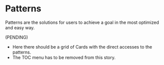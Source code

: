 
<Meta title="Patterns/Overview" />

# Patterns

Patterns are the solutions for users to achieve a goal in the most optimized
and easy way.

(PENDING)

- Here there should be a grid of Cards with the direct accesses to the patterns.
- The TOC menu has to be removed from this story.
